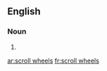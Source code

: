 
==English==

===Noun===
{{head|en}}

# {{plural of|scroll wheel}}

[[ar:scroll wheels]]
[[fr:scroll wheels]]